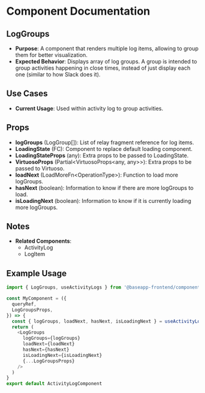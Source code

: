 
<Meta title="@baseapp-frontend | components/ActivityLog/LogGroups" />

# Component Documentation

## LogGroups

- **Purpose**: A component that renders multiple log items, allowing to group them for better visualization.
- **Expected Behavior**: Displays array of log groups. A group is intended to group activities happening in close times, instead of just display each one (similar to how Slack does it).

## Use Cases

- **Current Usage**: Used within activity log to group activities.

## Props

- **logGroups** (LogGroup[]): List of relay fragment reference for log items.
- **LoadingState** (FC): Component to replace default loading component.
- **LoadingStateProps** (any): Extra props to be passed to LoadingState.
- **VirtuosoProps** (Partial\<VirtuosoProps\<any, any\>\>): Extra props to be passed to Virtuoso.
- **loadNext** (LoadMoreFn\<OperationType\>): Function to load more logGroups.
- **hasNext** (boolean): Information to know if there are more logGroups to load.
- **isLoadingNext** (boolean): Information to know if it is currently loading more logGroups.

## Notes

- **Related Components**:
  - ActivityLog
  - LogItem

## Example Usage

```javascript
import { LogGroups, useActivityLogs } from '@baseapp-frontend/components/activity-log/web'

const MyComponent = ({
  queryRef,
  LogGroupsProps,
}) => {
  const { logGroups, loadNext, hasNext, isLoadingNext } = useActivityLogs(queryRef)
  return (
    <LogGroups
      logGroups={logGroups}
      loadNext={loadNext}
      hasNext={hasNext}
      isLoadingNext={isLoadingNext}
      {...LogGroupsProps}
    />
  )
}
export default ActivityLogComponent
```

